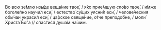 Во всю зе́млю изы́де веща́ние твое́, / я́ко прие́мшую сло́во твое́, / и́мже боголе́пно научи́л еси́, / естество́ су́щих уясни́л еси́, / челове́ческия обы́чаи украси́л еси́, / ца́рское свяще́ние, о́тче преподо́бне, / моли́ Христа́ Бо́га // спасти́ся душа́м на́шим.
